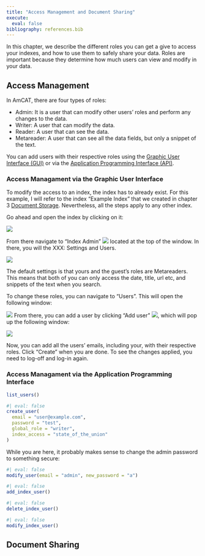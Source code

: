 ```yaml
---
title: "Access Management and Document Sharing"
execute:
  eval: false
bibliography: references.bib
---
```


In this chapter, we describe the different roles you can get a give to access your indexes, and how to use them to safely share your data. Roles are important because they determine how much users can view and modify in your data.

## Access Management

In AmCAT, there are four types of roles:

* Admin: It is a user that can modify other users' roles and perform any changes to the data.
* Writer: A user that can modify the data.
* Reader: A user that can see the data.
* Metareader: A user that can see all the data fields, but only a snippet of the text.

You can add users with their respective roles using the [Graphic User Interface (GUI)](#access-managament-via-the-graphic-user-interface) or via the [Application Programming Interface (API)](#access-managament-via-the-application-programming-interface). 

### Access Managament via the Graphic User Interface

To modify the access to an index, the index has to already exist. For this example, I will refer to the index "Example Index" that we created in chapter 3 [Document Storage](#03._storage). Nevertheless, all the steps apply to any other index.

Go ahead and open the index by clicking on it:

![](media/amcat-4.1-1.png)

From there navigate to "Index Admin" ![](media/amcat-4.1-2.png) located at the top of the window. In there, you will the XXX: Settings and Users.

![](media/amcat-4.1-3.png)

The default settings is that yours and the guest's roles are Metareaders. This means that both of you can only access the date, title, url etc, and snippets of the text when you search. 

To change these roles, you can navigate to "Users". This will open the following window:

![](media/amcat-4.1-4.png)
From there, you can add a user by clicking "Add user" ![](media/amcat-4.1-5.png), which will pop up the following window:

![](media/amcat-4.1-6.png)

Now, you can add all the users' emails, including your, with their respective roles. Click "Create" when you are done. To see the changes applied, you need to log-off and log-in again. 



### Access Managament via the Application Programming Interface


```r
list_users()
```

```r
#| eval: false
create_user(
  email = "user@example.com",
  password = "test",
  global_role = "writer",
  index_access = "state_of_the_union"
)
```

While you are here, it probably makes sense to change the admin password to something secure:

```r
#| eval: false
modify_user(email = "admin", new_password = "a")
```

```r
#| eval: false
add_index_user()
```

```r
#| eval: false
delete_index_user()
```

```r
#| eval: false
modify_index_user()
```

## Document Sharing




